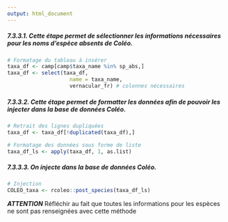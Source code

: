 ```yaml
---
output: html_document
---
```

##### **7.3.3.1.** Cette étape permet de sélectionner les informations nécessaires pour les noms d'espèce absents de Coléo.

```r
# Formatage du tableau à insérer
taxa_df <- camp[camp$taxa_name %in% sp_abs,]
taxa_df <- select(taxa_df,
                    name = taxa_name,
                    vernacular_fr) # colonnes nécessaires
```
##### **7.3.3.2.** Cette étape permet de formatter les données afin de pouvoir les injecter dans la base de données Coléo.

```r
# Retrait des lignes dupliquées
taxa_df <- taxa_df[!duplicated(taxa_df),] 

# Formatage des données sous forme de liste
taxa_df_ls <- apply(taxa_df, 1, as.list)
```
##### **7.3.3.3.** On injecte dans la base de données Coléo.
```r
# Injection
COLEO_taxa <- rcoleo::post_species(taxa_df_ls)
```

***ATTENTION*** Réfléchir au fait que toutes les informations pour les espèces ne sont pas renseignées avec cette méthode
